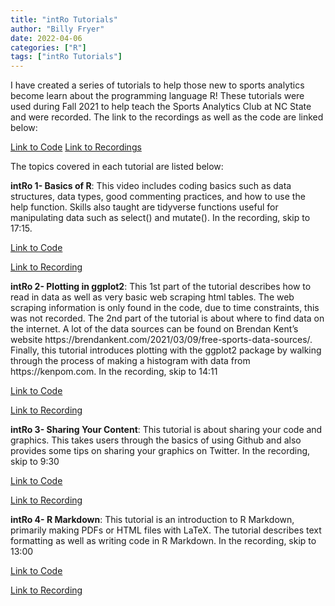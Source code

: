 ```yaml
---
title: "intRo Tutorials"
author: "Billy Fryer"
date: 2022-04-06
categories: ["R"]
tags: ["intRo Tutorials"]
---
```


I have created a series of tutorials to help those new to sports analytics become learn about the programming language R! These tutorials were used during Fall 2021 to help teach the Sports Analytics Club at NC State and were recorded. The link to the recordings as well as the code are linked below:

[Link to Code](https://github.com/b4billy/intRo-Tutorials)
[Link to Recordings](https://www.youtube.com/watch?v=rE4ah0nBouY&list=PLzfY2UeNJip_GBjX8xEcRcc9omZjl1jFU)

The topics covered in each tutorial are listed below:

**intRo 1- Basics of R**: This video includes coding basics such as data structures, data types, good commenting practices, and how to use the help function. Skills also taught are tidyverse functions useful for manipulating data such as select() and mutate(). In the recording, skip to 17:15.

[Link to Code](https://github.com/b4billy/intRo-Tutorials/blob/main/intRo%201-%20Basics.R)

[Link to Recording](https://www.youtube.com/watch?v=rE4ah0nBouY&list=PLzfY2UeNJip_GBjX8xEcRcc9omZjl1jFU)

**intRo 2- Plotting in ggplot2**: This 1st part of the tutorial describes how to read in data as well as very basic web scraping html tables. The web scraping information is only found in the code, due to time constraints, this was not recorded. The 2nd part of the tutorial is about where to find data on the internet. A lot of the data sources can be found on Brendan Kent's website https://brendankent.com/2021/03/09/free-sports-data-sources/. Finally, this tutorial introduces plotting with the ggplot2 package by walking through the process of making a histogram with data from https://kenpom.com. In the recording, skip to 14:11 

[Link to Code](https://github.com/b4billy/intRo-Tutorials/blob/main/intRo%202%20-%20Data%20and%20Graphing.Rmd)

[Link to Recording](https://www.youtube.com/watch?v=-ot2T-BPN1k&list=PLzfY2UeNJip_GBjX8xEcRcc9omZjl1jFU&index=2)

**intRo 3- Sharing Your Content**: This tutorial is about sharing your code and graphics. This takes users through the basics of using Github and also provides some tips on sharing your graphics on Twitter. In the recording, skip to 9:30

[Link to Code](https://github.com/b4billy/intRo-Tutorials/blob/main/intRo%203-%20Sharing.Rmd)

[Link to Recording](https://www.youtube.com/watch?v=N3IeIrd8yKM&list=PLzfY2UeNJip_GBjX8xEcRcc9omZjl1jFU&index=3)

**intRo 4- R Markdown**: This tutorial is an introduction to R Markdown, primarily making PDFs or HTML files with LaTeX. The tutorial describes text formatting as well as writing code in R Markdown. In the recording, skip to 13:00

[Link to Code](https://github.com/b4billy/intRo-Tutorials/blob/main/intRo%204-%20R%20Markdown.Rmd)

[Link to Recording](https://www.youtube.com/watch?v=N3IeIrd8yKM&list=PLzfY2UeNJip_GBjX8xEcRcc9omZjl1jFU&index=4)
